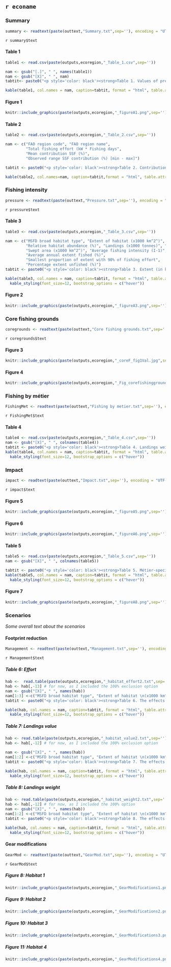 ## `r econame` {.tabset}

### Summary {.tabset}
```r
summary <- readtext(paste(outtext,"Summary.txt",sep=''), encoding = "UTF-8")
```
`r summary$text`

#### Table 1
```r
table1 <- read.csv(paste(outputs,ecoregion,"_Table_1.csv",sep=''))

nam <- gsub("[.]", " ", names(table1))
nam <- gsub("[X]", " ", nam)
tabtit<- paste0("<p style='color: black'><strong>Table 1. Values of pressure and impact indicators for 2017-2022 for three depth strata in the ", ecoregion," area. Values of I-1, I-2, I-3, I-4, I-6a, I-6b, I-7a and I-7b are annual means and I-5 is evaluated over the six years. Descriptions of the pressure and impact indicators are provided in the ‘Essential Information’ Table E1 in this document.</strong></p>")

kable(table1, col.names = nam, caption=tabtit, format = "html", table.attr = "style='width:100%;'", align=c('l','c','c')) %>% kable_styling(font_size=12, bootstrap_options = c("hover"))
```

#### Figure 1
```r
knitr::include_graphics(paste(outputs,ecoregion,"_figureA1.png",sep=''))
```

#### Table 2
```r
table2 <- read.csv(paste(outputs,ecoregion,"_Table_2.csv",sep=''))

nam <- c("FAO region code", "FAO region name",
         "Total fishing effort (kW * Fishing days",
         "Mean contribution SSF (%)",
         "Observed range SSF contribution (%) [min - max]")

tabtit <- paste0("<p style='color: black'><strong>Table 2. Contribution of small-scale fisheries (vessels <12 m overall length) to total fishing effort (kW * fishing days) in the ", ecoregion, " area. The table shows the total fishing effort (kW * fishing days) by FAO region over the period 2017-2021, and the mean contribution (%), both mean and observed range of small-scale MBCG fisheries. This analysis is based on EU STECF Fisheries Dependent Information (FDI) effort data, which includes consistent information of SSF effort (while ICES VMS data does not). Please see the Main Advice for more information.</strong></p>")

kable(table2, col.names=nam, caption=tabtit,format = "html", table.attr = "style='width:100%;'", align=c('l','c','c','c','c')) %>%  kable_styling(font_size=12, bootstrap_options = c("hover"))
```

### Fishing intensity {.tabset}
```r
pressure <- readtext(paste(outtext,"Pressure.txt",sep=''), encoding = "UTF-8")
```
`r pressure$text`

#### Table 3
```r
table3 <- read.csv(paste(outputs,ecoregion,"_Table_3.csv",sep=''))

nam <- c("MSFD broad habitat type", "Extent of habitat (x1000 km^2^)",
         "Relative habitat abundance (%)", "Landings (x1000 tonnes)", "Value (x10^6^ euro)",
         "Swept area (x1000 km^2^)", "Average fishing intensity (I-1)", 
         "Average annual extent fished (%)", 
         "Smallest proportion of extent with 90% of fishing effort",
         "Percentage extent unfished (%)")
tabtit <- paste0("<p style='color: black'><strong>Table 3. Extent (in km^2^ and %) of broad habitat types in the ", ecoregion, " area, and mean annual estimates of MBCG fishing intensity, landings weight, and landings value. In addition, estimates of the average annual proportion of the fished extent, the smallest proportion of the habitat extent affected by 90% of the fishing effort, and the proportion of unfished extent are provided. </strong></p>")

kable(table3, col.names = nam, caption=tabtit, format = "html", table.attr = "style='width:100%;'") %>%
  kable_styling(font_size=12, bootstrap_options = c("hover"))
```

#### Figure 2
```r
knitr::include_graphics(paste(outputs,ecoregion,"_figureA3.png",sep=''))
```

### Core fishing grounds {.tabset}
```r
coregrounds <- readtext(paste(outtext,"Core fishing grounds.txt",sep=''), encoding = "UTF-8")
```
`r coregrounds$text`

#### Figure 3
```r
knitr::include_graphics(paste(outputs,ecoregion,"_coreF_fig1Val.jpg",sep=''))
```

#### Figure 4
```r
knitr::include_graphics(paste(outputs,ecoregion,"_Fig_corefishinggroundsVAL.jpg",sep=''))
```

### Fishing by métier {.tabset}
```r
FishingMet <- readtext(paste(outtext,"Fishing by metier.txt",sep=''), encoding = "UTF-8")
```
`r FishingMet$text`

#### Table 4
```r
table4 <- read.csv(paste(outputs,ecoregion,"_Table_4.csv",sep=''))
nam <- gsub("[X]", " ", colnames(table4))
tabtit <- paste0("<p style='color: black'><strong>Table 4. Landings weight and value by métier and their relationship with swept area in the ", ecoregion, " area.</strong></p>")
kable(table4, col.names = nam, caption=tabtit, format = "html", table.attr = "style='width:100%;'") %>%
  kable_styling(font_size=12, bootstrap_options = c("hover"))
```

### Impact {.tabset}
```r
impact <- readtext(paste(outtext,"Impact.txt",sep=''), encoding = "UTF-8")
```
`r impact$text`

#### Figure 5
```r
knitr::include_graphics(paste(outputs,ecoregion,"_figureA5.png",sep=''))
```

#### Figure 6
```r
knitr::include_graphics(paste(outputs,ecoregion,"_figureA6.png",sep=''))
```

#### Table 5
```r
table5 <- read.csv(paste(outputs,ecoregion,"_Table_5.csv",sep=''))
nam <- gsub("[X]", " ", colnames(table5))

tabtit <- paste0("<p style='color: black'><strong>Table 5. Métier-specific landings weight and value per unit PD or PD-sens impact in the ", ecoregion, " area.</strong></p>")
kable(table5, col.names = nam, caption=tabtit, format = "html", table.attr = "style='width:100%;'") %>%
  kable_styling(font_size=12, bootstrap_options = c("hover"))
```

#### Figure 7
```r
knitr::include_graphics(paste(outputs,ecoregion,"_figureA8.png",sep=''))
```

### Scenarios {.tabset}
_Some overall text about the scenarios_

#### Footprint reduction {.tabset}
```r
Management <- readtext(paste(outtext,"Management.txt",sep=''), encoding = "UTF-8")
```
`r Management$text`

##### Table 6: Effort {.tabset}
```r
hab <-  read.table(paste(outputs,ecoregion,"_habitat_effort2.txt",sep=''),header=T,sep=",",  colClasses = 'character')
hab <- hab[,-13] # for now, as I included the 100% exclusion option
nam <- gsub("[X]", " ", names(hab))
nam[1:3] <-c("MSFD broad habitat type", "Extent of habitat \n(x1000 km^2^)", "Total area swept \n(x1000 km^2^")
tabtit <- paste0("<p style='color: black'><strong>Table 6. The effects of stepwise exclusion of all MBCG fisheries from a specified proportion of a MSFD broad habitat type within the ", ecoregion, " area, on swept area (presented as % of total swept area within that habitat type). The stepwise exclusion is conducted in 10% increments, and within each successive increment from 10% to 90% the c-squares with the lowest recorded rank MBCG swept area are excluded.</strong></p>")

kable(hab, col.names = nam, caption=tabtit, format = "html", table.attr = "style='width:100%;'", align='l') %>% 
  kable_styling(font_size=12, bootstrap_options = c("hover"))
```

##### Table 7: Landings value
```r
hab <- read.table(paste(outputs,ecoregion,"_habitat_value2.txt",sep=''),header=T,sep=",",  colClasses = 'character')
hab <- hab[,-12] # for now, as I included the 100% exclusion option

nam <- gsub("[X]", " ", names(hab))
nam[1:2] <-c("MSFD broad habitat type", "Extent of habitat \n(x1000 km^2^)")
tabtit <- paste0("<p style='color: black'><strong>Table 7. The effects of stepwise exclusion of all MBCG fisheries from a specified proportion of a MSFD broad habitat type within the ", ecoregion, " area, on landings value (in 10^6^ euro). The stepwise exclusion is conducted in 10% increments, and within each successive increment from 10% to 90% the c-squares with the lowest recorded rank MBCG swept area are excluded. Note that the top row shows the total estimate for all habitats combined.</strong></p>")

kable(hab, col.names = nam, caption=tabtit, format = "html", table.attr = "style='width:100%;'", align='l') %>% 
  kable_styling(font_size=12, bootstrap_options = c("hover"))
```

##### Table 8: Landings weight
```r
hab <- read.table(paste(outputs,ecoregion,"_habitat_weight2.txt",sep=''),header=T,sep=",",  colClasses = 'character')
hab <- hab[,-12] # for now, as I included the 100% option
nam <- gsub("[X]", " ", names(hab))
nam[1:2] <-c("MSFD broad habitat type", "Extent of habitat \n(x1000 km^2^)")
tabtit <- paste0("<p style='color: black'><strong>Table 8. The effects of stepwise exclusion of all MBCG fisheries from a specified proportion of a MSFD broad habitat type within the ", ecoregion, " area, on landings weight (in 10^6^ kg). The stepwise exclusion is conducted in 10% increments, and within each successive increment from 10% to 90% the c-squares with the lowest recorded rank MBCG swept area are excluded. Note that the top row shows the total estimate for all habitats combined. </strong></p>")

kable(hab, col.names = nam, caption=tabtit, format = "html", table.attr = "style='width:100%;'", align='l') %>% 
  kable_styling(font_size=12, bootstrap_options = c("hover"))
```

#### Gear modifications {.tabset}
```r
GearMod <- readtext(paste(outtext,"GearMod.txt",sep=''), encoding = "UTF-8")
```
`r GearMod$text`

##### Figure 8: Habitat 1 {.tabset}
```r
knitr::include_graphics(paste(outputs,ecoregion,"_GearModifications1.png",sep=''))
```

##### Figure 9: Habitat 2 
```r
knitr::include_graphics(paste(outputs,ecoregion,"_GearModifications2.png",sep=''))
```

##### Figure 10: Habitat 3 
```r
knitr::include_graphics(paste(outputs,ecoregion,"_GearModifications3.png",sep=''))
```

##### Figure 11: Habitat 4 
```r
knitr::include_graphics(paste(outputs,ecoregion,"_GearModifications4.png",sep=''))
```


##### {.unnumbered}
#### {.unnumbered}
###  {.unnumbered}
